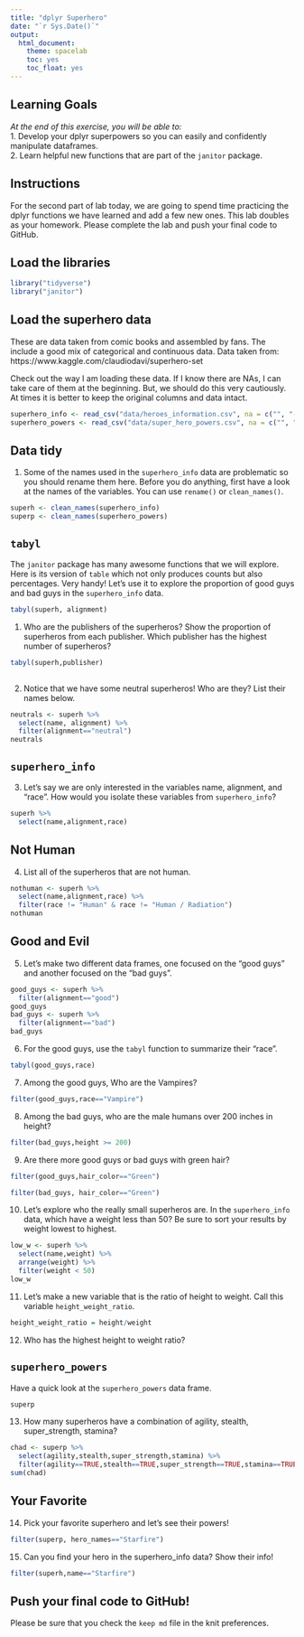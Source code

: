 ```yaml
---
title: "dplyr Superhero"
date: "`r Sys.Date()`"
output:
  html_document:
    theme: spacelab
    toc: yes
    toc_float: yes
---
```


## Learning Goals  
*At the end of this exercise, you will be able to:*    
1. Develop your dplyr superpowers so you can easily and confidently manipulate dataframes.  
2. Learn helpful new functions that are part of the `janitor` package.  

## Instructions
For the second part of lab today, we are going to spend time practicing the dplyr functions we have learned and add a few new ones. This lab doubles as your homework. Please complete the lab and push your final code to GitHub.  

## Load the libraries
```r
library("tidyverse")
library("janitor")
```

## Load the superhero data
These are data taken from comic books and assembled by fans. The include a good mix of categorical and continuous data.  Data taken from: https://www.kaggle.com/claudiodavi/superhero-set  

Check out the way I am loading these data. If I know there are NAs, I can take care of them at the beginning. But, we should do this very cautiously. At times it is better to keep the original columns and data intact.  
```r
superhero_info <- read_csv("data/heroes_information.csv", na = c("", "-99", "-"))
superhero_powers <- read_csv("data/super_hero_powers.csv", na = c("", "-99", "-"))
```

## Data tidy
1. Some of the names used in the `superhero_info` data are problematic so you should rename them here. Before you do anything, first have a look at the names of the variables. You can use `rename()` or `clean_names()`.    
```r
superh <- clean_names(superhero_info)
superp <- clean_names(superhero_powers)
```

## `tabyl`
The `janitor` package has many awesome functions that we will explore. Here is its version of `table` which not only produces counts but also percentages. Very handy! Let's use it to explore the proportion of good guys and bad guys in the `superhero_info` data.  
```r
tabyl(superh, alignment)
```

1. Who are the publishers of the superheros? Show the proportion of superheros from each publisher. Which publisher has the highest number of superheros?  
```r
tabyl(superh,publisher)
  
```

2. Notice that we have some neutral superheros! Who are they? List their names below.  
```r
neutrals <- superh %>%
  select(name, alignment) %>%
  filter(alignment=="neutral") 
neutrals
```

## `superhero_info`
3. Let's say we are only interested in the variables name, alignment, and "race". How would you isolate these variables from `superhero_info`?
```r
superh %>%
  select(name,alignment,race)
```

## Not Human
4. List all of the superheros that are not human.
```r
nothuman <- superh %>%
  select(name,alignment,race) %>%
  filter(race != "Human" & race != "Human / Radiation")
nothuman
```

## Good and Evil
5. Let's make two different data frames, one focused on the "good guys" and another focused on the "bad guys".
```r
good_guys <- superh %>%
  filter(alignment=="good")
good_guys
bad_guys <- superh %>%
  filter(alignment=="bad")
bad_guys
```

6. For the good guys, use the `tabyl` function to summarize their "race".
```r
tabyl(good_guys,race)
```

7. Among the good guys, Who are the Vampires?
```r
filter(good_guys,race=="Vampire")
```

8. Among the bad guys, who are the male humans over 200 inches in height?
```r
filter(bad_guys,height >= 200)
```

9. Are there more good guys or bad guys with green hair?  
```r
filter(good_guys,hair_color=="Green")
```
```r
filter(bad_guys, hair_color=="Green")
```

10. Let's explore who the really small superheros are. In the `superhero_info` data, which have a weight less than 50? Be sure to sort your results by weight lowest to highest.  
```r
low_w <- superh %>%
  select(name,weight) %>%
  arrange(weight) %>%
  filter(weight < 50)
low_w
```

11. Let's make a new variable that is the ratio of height to weight. Call this variable `height_weight_ratio`.
```r

height_weight_ratio = height/weight
```


12. Who has the highest height to weight ratio?  

## `superhero_powers`
Have a quick look at the `superhero_powers` data frame.  
```r
superp
```

13. How many superheros have a combination of agility, stealth, super_strength, stamina?
```r
chad <- superp %>%
  select(agility,stealth,super_strength,stamina) %>%
  filter(agility==TRUE,stealth==TRUE,super_strength==TRUE,stamina==TRUE)
sum(chad)
```

## Your Favorite
14. Pick your favorite superhero and let's see their powers!  
```r
filter(superp, hero_names=="Starfire")
```

15. Can you find your hero in the superhero_info data? Show their info!  
```r
filter(superh,name=="Starfire")
```

## Push your final code to GitHub!
Please be sure that you check the `keep md` file in the knit preferences.  